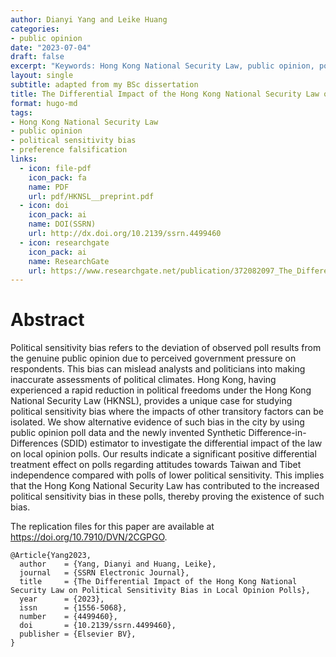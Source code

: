 ```yaml
---
author: Dianyi Yang and Leike Huang
categories:
- public opinion
date: "2023-07-04"
draft: false
excerpt: "Keywords: Hong Kong National Security Law, public opinion, political sensitivity bias, preference falsification"
layout: single
subtitle: adapted from my BSc dissertation
title: The Differential Impact of the Hong Kong National Security Law on Political Sensitivity Bias in Local Opinion Polls
format: hugo-md
tags: 
- Hong Kong National Security Law
- public opinion 
- political sensitivity bias
- preference falsification
links:
  - icon: file-pdf
    icon_pack: fa
    name: PDF
    url: pdf/HKNSL__preprint.pdf
  - icon: doi
    icon_pack: ai
    name: DOI(SSRN)
    url: http://dx.doi.org/10.2139/ssrn.4499460
  - icon: researchgate
    icon_pack: ai
    name: ResearchGate
    url: https://www.researchgate.net/publication/372082097_The_Differential_Impact_of_the_Hong_Kong_National_Security_Law_on_Political_Sensitivity_Bias_in_Local_Opinion_Polls
---
```

# Abstract
Political sensitivity bias refers to the deviation of observed poll results from the genuine public opinion due to perceived government pressure on respondents. This bias can mislead analysts and politicians into making inaccurate assessments of political climates. Hong Kong, having experienced a rapid reduction in political freedoms under the Hong Kong National Security Law (HKNSL), provides a unique case for studying political sensitivity bias where the impacts of other transitory factors can be isolated. We show alternative evidence of such bias in the city by using public opinion poll data and the newly invented Synthetic Difference-in-Differences (SDID) estimator to investigate the differential impact of the law on local opinion polls. Our results indicate a significant positive differential treatment effect on polls regarding attitudes towards Taiwan and Tibet independence compared with polls of lower political sensitivity. This implies that the Hong Kong National Security Law has contributed to the increased political sensitivity bias in these polls, thereby proving the existence of such bias.

The replication files for this paper are available at [https://doi.org/10.7910/DVN/2CGPGO](https://doi.org/10.7910/DVN/2CGPGO).

```{}
@Article{Yang2023,
  author    = {Yang, Dianyi and Huang, Leike},
  journal   = {SSRN Electronic Journal},
  title     = {The Differential Impact of the Hong Kong National Security Law on Political Sensitivity Bias in Local Opinion Polls},
  year      = {2023},
  issn      = {1556-5068},
  number    = {4499460},
  doi       = {10.2139/ssrn.4499460},
  publisher = {Elsevier BV},
}
```
